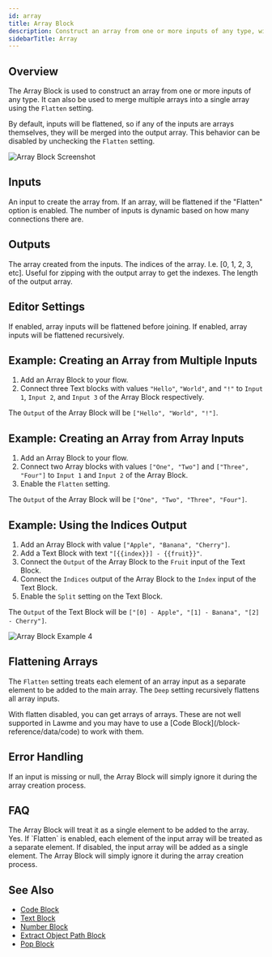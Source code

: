 ```yaml
---
id: array
title: Array Block
description: Construct an array from one or more inputs of any type, with options for flattening and merging arrays
sidebarTitle: Array
---
```


## Overview

The Array Block is used to construct an array from one or more inputs of any type. It can also be used to merge multiple arrays into a single array using the `Flatten` setting.

By default, inputs will be flattened, so if any of the inputs are arrays themselves, they will be merged into the output array. This behavior can be disabled by unchecking the `Flatten` setting.

<Frame>
  <img src="/images/array-block.png" alt="Array Block Screenshot" />
</Frame>

## Inputs

<ParamField path="Input [i]" type="any">
  An input to create the array from. If an array, will be flattened if the "Flatten" option is enabled. The number of inputs is dynamic based on how many connections there are.
</ParamField>

## Outputs

<ResponseField name="Output" type="any[]">
  The array created from the inputs.
</ResponseField>

<ResponseField name="Indices" type="number[]">
  The indices of the array. I.e. [0, 1, 2, 3, etc]. Useful for zipping with the output array to get the indexes.
</ResponseField>

<ResponseField name="Length" type="number">
  The length of the output array.
</ResponseField>

## Editor Settings

<ParamField path="Flatten" type="boolean" default={true}>
  If enabled, array inputs will be flattened before joining.
</ParamField>

<ParamField path="Deep" type="boolean" default={false}>
  If enabled, array inputs will be flattened recursively.
</ParamField>

## Example: Creating an Array from Multiple Inputs

1. Add an Array Block to your flow.
2. Connect three Text blocks with values `"Hello"`, `"World"`, and `"!"` to `Input 1`, `Input 2`, and `Input 3` of the Array Block respectively.

The `Output` of the Array Block will be `["Hello", "World", "!"]`.

## Example: Creating an Array from Array Inputs

1. Add an Array Block to your flow.
2. Connect two Array blocks with values `["One", "Two"]` and `["Three", "Four"]` to `Input 1` and `Input 2` of the Array Block.
3. Enable the `Flatten` setting.

The `Output` of the Array Block will be `["One", "Two", "Three", "Four"]`.

## Example: Using the Indices Output

1. Add an Array Block with value `["Apple", "Banana", "Cherry"]`.
2. Add a Text Block with text `"[{{index}}] - {{fruit}}"`.
3. Connect the `Output` of the Array Block to the `Fruit` input of the Text Block.
4. Connect the `Indices` output of the Array Block to the `Index` input of the Text Block.
5. Enable the `Split` setting on the Text Block.

The `Output` of the Text Block will be `["[0] - Apple", "[1] - Banana", "[2] - Cherry"]`.

<Frame>
  <img src="/images/array-block-example-04.png" alt="Array Block Example 4" />
</Frame>

## Flattening Arrays

The `Flatten` setting treats each element of an array input as a separate element to be added to the main array. The `Deep` setting recursively flattens all array inputs.

<Warning>
  With flatten disabled, you can get arrays of arrays. These are not well supported in Lawme and you may have to use a [Code Block](/block-reference/data/code) to work with them.
</Warning>

## Error Handling

If an input is missing or null, the Array Block will simply ignore it during the array creation process.

## FAQ

<AccordionGroup>
  <Accordion title="What happens if I connect a non-array block to the Array Block?">
    The Array Block will treat it as a single element to be added to the array.
  </Accordion>

  <Accordion title="Can I connect an Array Block to another Array Block?">
    Yes. If `Flatten` is enabled, each element of the input array will be treated as a separate element. If disabled, the input array will be added as a single element.
  </Accordion>

  <Accordion title="What happens if an input is missing or null?">
    The Array Block will simply ignore it during the array creation process.
  </Accordion>
</AccordionGroup>

## See Also

- [Code Block](/block-reference/data/code)
- [Text Block](/block-reference/data/text)
- [Number Block](/block-reference/data/number)
- [Extract Object Path Block](/block-reference/data/extract-object-path)
- [Pop Block](/block-reference/data/pop)
